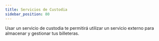 ```yaml
---
title: Servicios de Custodia
sidebar_position: 80
---
```



Usar un servicio de custodia te permitirá utilizar un servicio externo para almacenar y gestionar tus billeteras.

<DocCardList />
